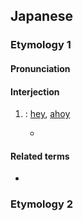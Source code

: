 ==Japanese==

===Etymology 1===
{{ja-kanjitab|alt=おーい,おうい,おゝい}}

====Pronunciation====
{{ja-pron|acc=2}}

====Interjection====
{{ja-pos|interjection}}

# {{n-g|Used to attract the attention of someone far away}}: [[hey]], [[ahoy]]
#* {{quote-book|ja|year=1924|author={{lj|宮沢賢治}}|title={{lj|注文の多い料理店}}|publisher={{lj|青空文庫}}|url=https://www.aozora.gr.jp/cards/000081/files/43754_17659.html}}
#*: {{ja-usex|二人は俄かに元気がついて「'''おおい'''、'''おおい'''、ここだぞ、早く来い。」と叫びました。|^ふたり は にわか に げんき が ついて「^'''おおい'''、'''おおい'''、ここ だ ぞ、はやく こい。」と さけびました。|The two suddenly cheered up and yelled, “'''Hey''', '''hey''', we’re over here! Come quick!”}}

====Related terms====
* {{ja-r|おい}}

===Etymology 2===
{{ja-see|多い|覆い}}